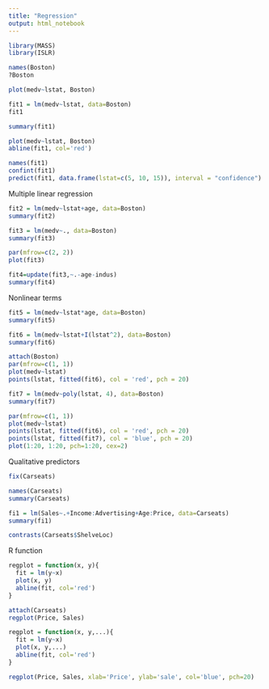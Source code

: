 ```yaml
---
title: "Regression"
output: html_notebook
---
```



```r
library(MASS)
library(ISLR)
```

```r
names(Boston)
?Boston
```


```r
plot(medv~lstat, Boston)
```

```r
fit1 = lm(medv~lstat, data=Boston)
fit1
```


```r
summary(fit1)
```

```r
plot(medv~lstat, Boston)
abline(fit1, col='red')
```


```r

names(fit1)
confint(fit1)
predict(fit1, data.frame(lstat=c(5, 10, 15)), interval = "confidence")

```

Multiple linear regression

```r
fit2 = lm(medv~lstat+age, data=Boston)
summary(fit2)
```

```r
fit3 = lm(medv~., data=Boston)
summary(fit3)
```

```r
par(mfrow=c(2, 2))
plot(fit3)
```

```r
fit4=update(fit3,~.-age-indus)
summary(fit4)
```

Nonlinear terms

```r
fit5 = lm(medv~lstat*age, data=Boston)
summary(fit5)
```

```r
fit6 = lm(medv~lstat+I(lstat^2), data=Boston)
summary(fit6)
```

```r
attach(Boston)
par(mfrow=c(1, 1))
plot(medv~lstat)
points(lstat, fitted(fit6), col = 'red', pch = 20)
```

```r
fit7 = lm(medv~poly(lstat, 4), data=Boston)
summary(fit7)
```
```r
par(mfrow=c(1, 1))
plot(medv~lstat)
points(lstat, fitted(fit6), col = 'red', pch = 20)
points(lstat, fitted(fit7), col = 'blue', pch = 20)
plot(1:20, 1:20, pch=1:20, cex=2)
```

Qualitative predictors

```r
fix(Carseats)
```

```r
names(Carseats)
summary(Carseats)
```

```r
fi1 = lm(Sales~.+Income:Advertising+Age:Price, data=Carseats)
summary(fi1)
```

```r
contrasts(Carseats$ShelveLoc)
```


R function

```r
regplot = function(x, y){
  fit = lm(y~x)
  plot(x, y)
  abline(fit, col='red')
}
```
```r
attach(Carseats)
regplot(Price, Sales)
```

```r
regplot = function(x, y,...){
  fit = lm(y~x)
  plot(x, y,...)
  abline(fit, col='red')
}
```

```r
regplot(Price, Sales, xlab='Price', ylab='sale', col='blue', pch=20)
```

